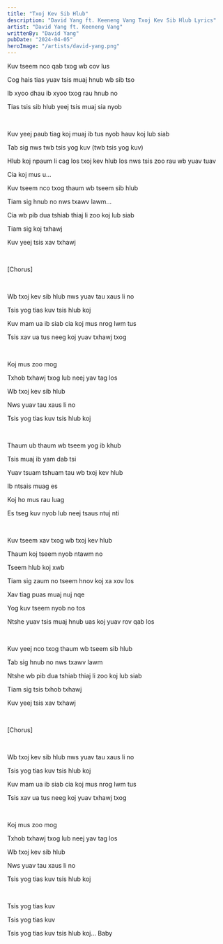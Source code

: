 ```yaml
---
title: "Txoj Kev Sib Hlub"
description: "David Yang ft. Keeneng Vang Txoj Kev Sib Hlub Lyrics"
artist: "David Yang ft. Keeneng Vang"
writtenBy: "David Yang"
pubDate: "2024-04-05"
heroImage: "/artists/david-yang.png"
---
```


Kuv tseem nco qab txog wb cov lus

Cog hais tias yuav tsis muaj hnub wb sib tso

Ib xyoo dhau ib xyoo txog rau hnub no

Tias tsis sib hlub yeej tsis muaj sia nyob

<br />

Kuv yeej paub tiag koj muaj ib tus nyob hauv koj lub siab

Tab sig nws twb tsis yog kuv (twb tsis yog kuv)

Hlub koj npaum li cag los txoj kev hlub los nws tsis zoo rau wb yuav tuav

Cia koj mus u...

Kuv tseem nco txog thaum wb tseem sib hlub

Tiam sig hnub no nws txawv lawm...

Cia wb pib dua tshiab thiaj li zoo koj lub siab

Tiam sig koj txhawj

Kuv yeej tsis xav txhawj

<br />

[Chorus]

<br />

Wb txoj kev sib hlub nws yuav tau xaus li no

Tsis yog tias kuv tsis hlub koj

Kuv mam ua ib siab cia koj mus nrog lwm tus

Tsis xav ua tus neeg koj yuav txhawj txog

<br />

Koj mus zoo mog

Txhob txhawj txog lub neej yav tag los

Wb txoj kev sib hlub

Nws yuav tau xaus li no

Tsis yog tias kuv tsis hlub koj

<br />

Thaum ub thaum wb tseem yog ib khub

Tsis muaj ib yam dab tsi

Yuav tsuam tshuam tau wb txoj kev hlub

Ib ntsais muag es

Koj ho mus rau luag

Es tseg kuv nyob lub neej tsaus ntuj nti

<br />

Kuv tseem xav txog wb txoj kev hlub

Thaum koj tseem nyob ntawm no

Tseem hlub koj xwb

Tiam sig zaum no tseem hnov koj xa xov los

Xav tiag puas muaj nuj nqe

Yog kuv tseem nyob no tos

Ntshe yuav tsis muaj hnub uas koj yuav rov qab los

<br />

Kuv yeej nco txog thaum wb tseem sib hlub

Tab sig hnub no nws txawv lawm

Ntshe wb pib dua tshiab thiaj li zoo koj lub siab

Tiam sig tsis txhob txhawj

Kuv yeej tsis xav txhawj

<br />

[Chorus]

<br />

Wb txoj kev sib hlub nws yuav tau xaus li no

Tsis yog tias kuv tsis hlub koj

Kuv mam ua ib siab cia koj mus nrog lwm tus

Tsis xav ua tus neeg koj yuav txhawj txog

<br />

Koj mus zoo mog

Txhob txhawj txog lub neej yav tag los

Wb txoj kev sib hlub

Nws yuav tau xaus li no

Tsis yog tias kuv tsis hlub koj

<br />

Tsis yog tias kuv

Tsis yog tias kuv

Tsis yog tias kuv tsis hlub koj... Baby
